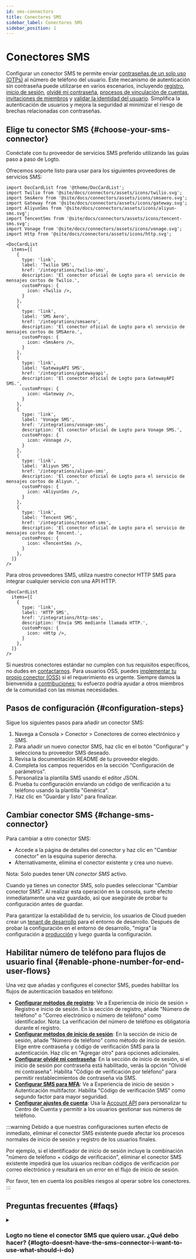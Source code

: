 ```yaml
---
id: sms-connectors
title: Conectores SMS
sidebar_label: Conectores SMS
sidebar_position: 1
---
```


# Conectores SMS

Configurar un conector SMS te permite enviar [contraseñas de un solo uso (OTPs)](https://auth.wiki/otp) al número de teléfono del usuario. Este mecanismo de autenticación sin contraseña puede utilizarse en varios escenarios, incluyendo [registro](/end-user-flows/sign-up-and-sign-in/sign-up), [inicio de sesión](/end-user-flows/sign-up-and-sign-in/sign-in), [olvidé mi contraseña](/end-user-flows/sign-up-and-sign-in/reset-password), [procesos de vinculación de cuentas](/end-user-flows/sign-up-and-sign-in/social-sign-in#account-linking), [invitaciones de miembros](/end-user-flows/organization-experience/invite-organization-members) y [validar la identidad del usuario](/end-user-flows/security-verification). Simplifica la autenticación de usuarios y mejora la seguridad al minimizar el riesgo de brechas relacionadas con contraseñas.

## Elige tu conector SMS \{#choose-your-sms-connector}

Conéctate con tu proveedor de servicios SMS preferido utilizando las guías paso a paso de Logto.

Ofrecemos soporte listo para usar para los siguientes proveedores de servicios SMS:

```mdx-code-block
import DocCardList from '@theme/DocCardList';
import Twilio from '@site/docs/connectors/assets/icons/twilio.svg';
import SmsAero from '@site/docs/connectors/assets/icons/smsaero.svg';
import Gateway from '@site/docs/connectors/assets/icons/gateway.svg';
import AliyunSms from '@site/docs/connectors/assets/icons/aliyun-sms.svg';
import TencentSms from '@site/docs/connectors/assets/icons/tencent-sms.svg';
import Vonage from '@site/docs/connectors/assets/icons/vonage.svg';
import Http from '@site/docs/connectors/assets/icons/http.svg';

<DocCardList
  items={[
    {
      type: 'link',
      label: 'Twilio SMS',
      href: '/integrations/twilio-sms',
      description: 'El conector oficial de Logto para el servicio de mensajes cortos de Twilio.',
      customProps: {
        icon: <Twilio />,
      }
    },
    {
      type: 'link',
      label: 'SMS Aero',
      href: '/integrations/smsaero',
      description: 'El conector oficial de Logto para el servicio de mensajes cortos de SMSAero.',
      customProps: {
        icon: <SmsAero />,
      }
    },
    {
      type: 'link',
      label: 'GatewayAPI SMS',
      href: '/integrations/gatewayapi',
      description: 'El conector oficial de Logto para GatewayAPI SMS.',
      customProps: {
        icon: <Gateway />,
      }
    },
    {
      type: 'link',
      label: 'Vonage SMS',
      href: '/integrations/vonage-sms',
      description: 'El conector oficial de Logto para Vonage SMS.',
      customProps: {
        icon: <Vonage />,
      }
    },
    {
      type: 'link',
      label: 'Aliyun SMS',
      href: '/integrations/aliyun-sms',
      description: 'El conector oficial de Logto para el servicio de mensajes cortos de Aliyun.',
      customProps: {
        icon: <AliyunSms />,
      }
    },
    {
      type: 'link',
      label: 'Tencent SMS',
      href: '/integrations/tencent-sms',
      description: 'El conector oficial de Logto para el servicio de mensajes cortos de Tencent.',
      customProps: {
        icon: <TencentSms />,
      }
    },
  ]}
/>
```

Para otros proveedores SMS, utiliza nuestro conector HTTP SMS para integrar cualquier servicio con una API HTTP.

```mdx-code-block
<DocCardList
  items={[
    {
      type: 'link',
      label: 'HTTP SMS',
      href: '/integrations/http-sms',
      description: 'Envía SMS mediante llamada HTTP.',
      customProps: {
        icon: <Http />,
      }
    },
  ]}
/>
```

Si nuestros conectores estándar no cumplen con tus requisitos específicos, no dudes en [contactarnos](https://feedback.logto.io/roadmap). Para usuarios OSS, puedes [implementar tu propio conector (OSS)](/logto-oss/develop-your-connector/implement-connectors#build-a-passwordless-connector) si el requerimiento es urgente. Siempre damos la bienvenida a [contribuciones](/logto-oss/contribution); tu esfuerzo podría ayudar a otros miembros de la comunidad con las mismas necesidades.

## Pasos de configuración \{#configuration-steps}

Sigue los siguientes pasos para añadir un conector SMS:

1. Navega a <CloudLink to="/connectors/passwordless">Consola > Conector > Conectores de correo electrónico y SMS</CloudLink>.
2. Para añadir un nuevo conector SMS, haz clic en el botón "Configurar" y selecciona tu proveedor SMS deseado.
3. Revisa la documentación README de tu proveedor elegido.
4. Completa los campos requeridos en la sección "Configuración de parámetros".
5. Personaliza la plantilla SMS usando el editor JSON.
6. Prueba tu configuración enviando un código de verificación a tu teléfono usando la plantilla "Genérica".
7. Haz clic en "Guardar y listo" para finalizar.

## Cambiar conector SMS \{#change-sms-connector}

Para cambiar a otro conector SMS:

- Accede a la página de detalles del conector y haz clic en "Cambiar conector" en la esquina superior derecha.
- Alternativamente, elimina el conector existente y crea uno nuevo.

Nota: Solo puedes tener UN _conector SMS_ activo.

Cuando ya tienes un conector SMS, solo puedes seleccionar "Cambiar conector SMS". Al realizar esta operación en la consola, surte efecto inmediatamente una vez guardado, así que asegúrate de probar tu configuración antes de guardar.

Para garantizar la estabilidad de tu servicio, los usuarios de Cloud pueden crear un [tenant de desarrollo](/logto-cloud/tenant-settings#development) para el entorno de desarrollo. Después de probar la configuración en el entorno de desarrollo, "migra" la configuración a [producción](/logto-cloud/tenant-settings#production) y luego guarda la configuración.

## Habilitar número de teléfono para flujos de usuario final \{#enable-phone-number-for-end-user-flows}

Una vez que añadas y configures el conector SMS, puedes habilitar los flujos de autenticación basados en teléfono:

- [**Configurar métodos de registro**](/end-user-flows/sign-up-and-sign-in/sign-up): Ve a <CloudLink to="/sign-in-experience/sign-up-and-sign-in">Experiencia de inicio de sesión > Registro e inicio de sesión</CloudLink>. En la sección de registro, añade "Número de teléfono" o "Correo electrónico o número de teléfono" como identificador. Nota: La verificación del número de teléfono es obligatoria durante el registro.
- [**Configurar métodos de inicio de sesión**](/end-user-flows/sign-up-and-sign-in/sign-in): En la sección de inicio de sesión, añade "Número de teléfono" como método de inicio de sesión. Elige entre contraseña y código de verificación SMS para la autenticación. Haz clic en "Agregar otro" para opciones adicionales.
- [**Configurar olvidé mi contraseña**](/end-user-flows/sign-up-and-sign-in/reset-password): En la sección de inicio de sesión, si el inicio de sesión por contraseña está habilitado, verás la opción "Olvidé mi contraseña". Habilita "Código de verificación por teléfono" para permitir restablecimientos de contraseña vía SMS.
- [**Configurar SMS para MFA**](/end-user-flows/mfa/sms-mfa): Ve a <CloudLink to="/mfa">Experiencia de inicio de sesión > Autenticación multifactor</CloudLink>. Habilita "Código de verificación SMS" como segundo factor para mayor seguridad.
- [**Configurar ajustes de cuenta**](/end-user-flows/account-settings/by-account-api#manage-phone): Usa la [Account API](/end-user-flows/account-settings/by-account-api) para personalizar tu Centro de Cuenta y permitir a los usuarios gestionar sus números de teléfono.

:::warning
Debido a que nuestras configuraciones surten efecto de inmediato, eliminar el conector SMS existente puede afectar los procesos normales de inicio de sesión y registro de los usuarios finales.

Por ejemplo, si el identificador de inicio de sesión incluye la combinación "número de teléfono + código de verificación", eliminar el conector SMS existente impedirá que los usuarios reciban códigos de verificación por correo electrónico y resultará en un error en el flujo de inicio de sesión.

Por favor, ten en cuenta los posibles riesgos al operar sobre los conectores.
:::

## Preguntas frecuentes \{#faqs}

<details>
<summary>

### Logto no tiene el conector SMS que quiero usar. ¿Qué debo hacer? \{#logto-doesnt-have-the-sms-connector-i-want-to-use-what-should-i-do}

</summary>

Seguimos trabajando en más conectores. Si necesitas más opciones, solo háznoslo saber en Discord y presenta una solicitud de función en [GitHub](https://github.com/logto-io/logto/issues). Si necesitas más ayuda, también puedes [contactarnos por correo electrónico](mailto:contact@logto.io).

Para los usuarios de Logto de código abierto, ofrecemos un método de creación de conectores fácil de extender, permitiéndote [personalizar tu propio conector](/logto-oss/develop-your-connector) según tus escenarios específicos. Siempre eres bienvenido a enviar un pull request a Logto, para que otros en la comunidad también se beneficien de tu trabajo.

</details>
